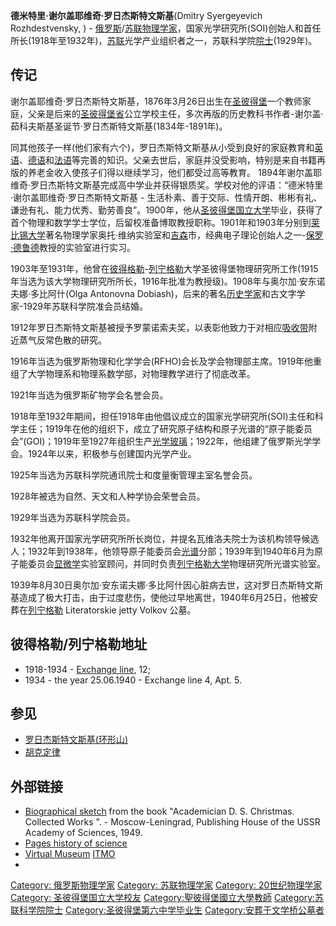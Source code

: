 {{Infobox_Scientist
|name = 德米特里·谢尔盖耶维奇·罗日杰斯特文斯基<br />{{lang|ru|Дмитрий Сергеевич Рождественский}}
|image = 
|caption = 
|birth_date = 1876年3月26日
|birth_place = [[俄罗斯|俄罗斯]][[圣彼得堡|圣彼得堡]]
|death_date = 1940年6月25日
|death_place = [[苏联|苏联]][[列宁格勒|列宁格勒]]
|residence = [[俄罗斯|俄罗斯]]/[[苏联|苏联]]
|nationality = {{USSR}}
|field = [[物理学家|物理学家]]
|work_institution = [[圣彼得堡大学|圣彼得堡大学]]<br>[[国家光学研究所|国家光学研究所]]
|alma_mater = [[圣彼得堡大学|圣彼得堡大学]]
|doctoral_advisor = 
|doctoral_students = 
|known_for = 
|prizes = 
|religion =
|footnotes =
}}
'''德米特里·谢尔盖耶维奇·罗日杰斯特文斯基'''(Dmitry Syergeyevich Rozhdestvensky, {{bd|1876年|3月26日或4月7日|1940年|6月25日}}) - [[俄罗斯|俄罗斯]]/[[苏联|苏联]][[物理学家|物理学家]]，国家光学研究所(SOI)创始人和首任所长(1918年至1932年)，[[苏联|苏联]]光学产业组织者之一，苏联科学院[[院士|院士]](1929年)。
==传记==
谢尔盖耶维奇·罗日杰斯特文斯基，1876年3月26日出生在[[圣彼得堡|圣彼得堡]]一个教师家庭，父亲是后来的[[圣彼得堡省|圣彼得堡省]]公立学校主任，多次再版的历史教科书作者-谢尔盖·茹科夫斯基圣诞节·罗日杰斯特文斯基(1834年-1891年)。

同其他孩子一样(他们家有六个)，罗日杰斯特文斯基从小受到良好的家庭教育和[[英语|英语]]、[[德语|德语]]和[[法语|法语]]等完善的知识。父亲去世后，家庭并没受影响，特别是来自书籍再版的养老金收入使孩子们得以继续学习，他们都受过高等教育。 1894年谢尔盖耶维奇·罗日杰斯特文斯基完成高中学业并获得银质奖。学校对他的评语：“德米特里·谢尔盖耶维奇·罗日杰斯特文斯基 - 生活朴素、善于交际、性情开朗、彬彬有礼、谦逊有礼、能力优秀、勤劳善良”。1900年，他从[[圣彼得堡国立大学|圣彼得堡国立大学]]毕业，获得了首个物理和数学学士学位，后留校准备博取教授职称。1901年和1903年分别到[[莱比锡大学|莱比锡大学]]著名物理学家奥托·维纳实验室和[[吉森|吉森]]市，经典电子理论创始人之一-[[保罗·德鲁德|保罗·德鲁德]]教授的实验室进行实习。

1903年至1931年，他曾在[[彼得格勒|彼得格勒]]-[[列宁格勒|列宁格勒]]大学圣彼得堡物理研究所工作(1915年当选为该大学物理研究所所长，1916年批准为教授级)。1908年与奥尔加·安东诺夫娜·多比阿什(Olga Antonovna Dobiash)，后来的著名[[历史学家|历史学家]]和古文字学家-1929年苏联科学院准会员结婚。

1912年罗日杰斯特文斯基被授予罗蒙诺索夫奖，以表彰他致力于对相应[[吸收带|吸收带]]附近蒸气反常色散的研究。

1916年当选为俄罗斯物理和化学学会(RFHO)会长及学会物理部主席。1919年他重组了大学物理系和物理系数学部，对物理教学进行了彻底改革。

1921年当选为俄罗斯矿物学会名誉会员。

1918年至1932年期间，担任1918年由他倡议成立的国家光学研究所(SOI)主任和科学主任；1919年在他的组织下，成立了研究原子结构和原子光谱的“原子能委员会”(GOI)；1919年至1927年组织生产[[光学|光学]][[玻璃|玻璃]]；1922年，他组建了俄罗斯光学学会。1924年以来，积极参与创建国内光学产业。

1925年当选为苏联科学院通讯院士和度量衡管理主室名誉会员。

1928年被选为自然、天文和人种学协会荣誉会员。

1929年当选为苏联科学院会员。

1932年他离开国家光学研究所所长岗位，并提名瓦维洛夫院士为该机构领导候选人；1932年到1938年，他领导原子能委员会[[光谱学|光谱]]分部；1939年到1940年6月为原子能委员会[[显微镜学|显微学]]实验室顾问，并同时负责[[列宁格勒大学|列宁格勒大学]]物理研究所光谱实验室。

1939年8月30日奥尔加·安东诺夫娜·多比阿什因心脏病去世，这对罗日杰斯特文斯基造成了极大打击，由于过度悲伤，使他过早地离世，1940年6月25日，他被安葬在[[列宁格勒|列宁格勒]] Literatorskie jetty Volkov 公墓。

== 彼得格勒/列宁格勒地址 ==
* 1918-1934 - [[Exchange_line|Exchange line]], 12;
* 1934 - the year 25.06.1940 - Exchange line 4, Apt. 5.

== 参见 ==
* [[罗日杰斯特文斯基(环形山)|罗日杰斯特文斯基(环形山)]]
* [[胡克定律|胡克定律]]

== 外部链接 ==
* [Http://vivovoco.astronet.ru/VV/PAPERS/BIO/SOI50/DROJ.HTM Biographical sketch] {{Wayback|url=http://vivovoco.astronet.ru/VV/PAPERS/BIO/SOI50/DROJ.HTM |date=20190720043454 }} from the book "Academician D. S. Christmas. Collected Works ". - Moscow-Leningrad, Publishing House of the USSR Academy of Sciences, 1949.
* [https://web.archive.org/web/20171027185758/http://www.spbumag.nw.ru/2004/24/5.shtml Pages history of science]
* [Http://www.ifmo.ru/museum/?out=person&per_id=90 Virtual Museum] {{Wayback|url=http://www.ifmo.ru/museum/?out=person&per_id=90 |date=20051220040010 }} [[ITMO|ITMO]]
* {{Employee RAS | 51968 | 德米特里·谢尔盖耶维奇·罗日杰斯特文斯基}}


[[Category:_俄罗斯物理学家|Category: 俄罗斯物理学家]]
[[Category:_苏联物理学家|Category: 苏联物理学家]]
[[Category:_20世纪物理学家|Category: 20世纪物理学家]]
[[Category:_圣彼得堡国立大学校友|Category: 圣彼得堡国立大学校友]]
[[Category:聖彼得堡國立大學教師|Category:聖彼得堡國立大學教師]]
[[Category:苏联科学院院士|Category:苏联科学院院士]]
[[Category:圣彼得堡第六中学毕业生|Category:圣彼得堡第六中学毕业生]]
[[Category:安葬于文学桥公墓者|Category:安葬于文学桥公墓者]]